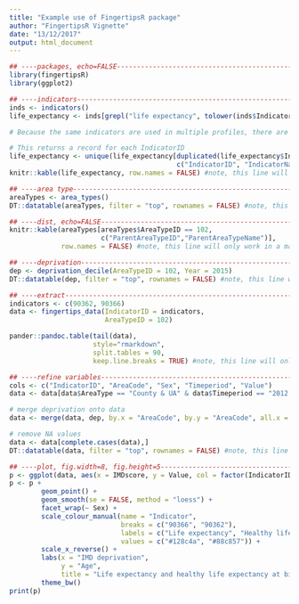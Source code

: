 ```yaml
---
title: "Example use of FingertipsR package"
author: "FingertipsR Vignette"
date: "13/12/2017"
output: html_document
---
```


```r
## ----packages, echo=FALSE------------------------------------------------
library(fingertipsR)
library(ggplot2)
```


```r
## ----indicators----------------------------------------------------------
inds <- indicators()
life_expectancy <- inds[grepl("life expectancy", tolower(inds$IndicatorName)),]

# Because the same indicators are used in multiple profiles, there are many repeated indicators in this table (some with varying IndicatorName but same IndicatorID)
```


```r

# This returns a record for each IndicatorID
life_expectancy <- unique(life_expectancy[duplicated(life_expectancy$IndicatorID) == FALSE,
                                          c("IndicatorID", "IndicatorName")]) 
knitr::kable(life_expectancy, row.names = FALSE) #note, this line will only work in a markdown file (*.Rmd). It presents the table for a report

```



```r
## ----area type-----------------------------------------------------------
areaTypes <- area_types()
DT::datatable(areaTypes, filter = "top", rownames = FALSE) #note, this line will only work in a markdown file (*.Rmd). It presents the table for a report

```



```r

## ----dist, echo=FALSE----------------------------------------------------
knitr::kable(areaTypes[areaTypes$AreaTypeID == 102,
                       c("ParentAreaTypeID","ParentAreaTypeName")], 
             row.names = FALSE) #note, this line will only work in a markdown file (*.Rmd). It presents the table for a report

```


```r
## ----deprivation---------------------------------------------------------
dep <- deprivation_decile(AreaTypeID = 102, Year = 2015)
DT::datatable(dep, filter = "top", rownames = FALSE) #note, this line will only work in a markdown file (*.Rmd). It presents the table for a report

```



```r
## ----extract-------------------------------------------------------------
indicators <- c(90362, 90366)
data <- fingertips_data(IndicatorID = indicators,
                        AreaTypeID = 102)

pander::pandoc.table(tail(data), 
                     style="rmarkdown",
                     split.tables = 90, 
                     keep.line.breaks = TRUE) #note, this line will only work in a markdown file (*.Rmd). It presents the table for a report


```



```r
## ----refine variables----------------------------------------------------
cols <- c("IndicatorID", "AreaCode", "Sex", "Timeperiod", "Value")
data <- data[data$AreaType == "County & UA" & data$Timeperiod == "2012 - 14", cols]

```



```r
# merge deprivation onto data
data <- merge(data, dep, by.x = "AreaCode", by.y = "AreaCode", all.x = TRUE)


```



```r
# remove NA values
data <- data[complete.cases(data),]
DT::datatable(data, filter = "top", rownames = FALSE) #note, this line will only work in a markdown file (*.Rmd). It presents the table for a report


```




```r
## ----plot, fig.width=8, fig.height=5-------------------------------------
p <- ggplot(data, aes(x = IMDscore, y = Value, col = factor(IndicatorID)))
p <- p + 
        geom_point() +
        geom_smooth(se = FALSE, method = "loess") +
        facet_wrap(~ Sex) +
        scale_colour_manual(name = "Indicator",
                            breaks = c("90366", "90362"),
                            labels = c("Life expectancy", "Healthy life expectancy"),
                            values = c("#128c4a", "#88c857")) +
        scale_x_reverse() + 
        labs(x = "IMD deprivation",
             y = "Age",
             title = "Life expectancy and healthy life expectancy at birth \nfor Upper Tier Local Authorities (2012 - 2014)") +
        theme_bw()
print(p)
```


